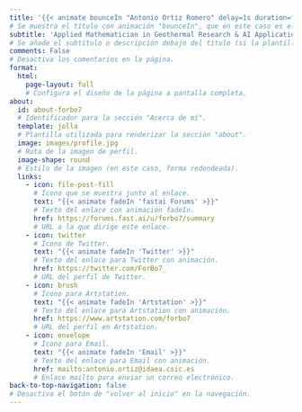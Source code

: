 ```yaml
---
title: '{{< animate bounceIn "Antonio Ortiz Romero" delay=1s duration=faster >}}'  
# Se muestra el título con animación "bounceIn", que en este caso es el nombre "Antonio Ortiz Romero".
subtitle: 'Applied Mathematician in Geothermal Research & AI Applications'  
# Se añade el subtítulo o descripción debajo del título (si la plantilla lo admite).
comments: False  
# Desactiva los comentarios en la página.
format:
  html:
    page-layout: full  
    # Configura el diseño de la página a pantalla completa.
about:
  id: about-forbo7  
  # Identificador para la sección "Acerca de mí".
  template: jolla  
  # Plantilla utilizada para renderizar la sección "about".
  image: images/profile.jpg  
  # Ruta de la imagen de perfil.
  image-shape: round  
  # Estilo de la imagen (en este caso, forma redondeada).
  links:
    - icon: file-post-fill  
      # Ícono que se muestra junto al enlace.
      text: "{{< animate fadeIn 'fastai Forums' >}}"  
      # Texto del enlace con animación fadeIn.
      href: https://forums.fast.ai/u/forbo7/summary  
      # URL a la que dirige este enlace.
    - icon: twitter  
      # Ícono de Twitter.
      text: "{{< animate fadeIn 'Twitter' >}}"  
      # Texto del enlace para Twitter con animación.
      href: https://twitter.com/ForBo7_  
      # URL del perfil de Twitter.
    - icon: brush  
      # Ícono para Artstation.
      text: "{{< animate fadeIn 'Artstation' >}}"  
      # Texto del enlace para Artstation con animación.
      href: https://www.artstation.com/forbo7  
      # URL del perfil en Artstation.
    - icon: envelope  
      # Ícono para Email.
      text: "{{< animate fadeIn 'Email' >}}"  
      # Texto del enlace para Email con animación.
      href: mailto:antonio.ortiz@idaea.csic.es  
      # Enlace mailto para enviar un correo electrónico.
back-to-top-navigation: false  
# Desactiva el botón de "volver al inicio" en la navegación.
---
```

